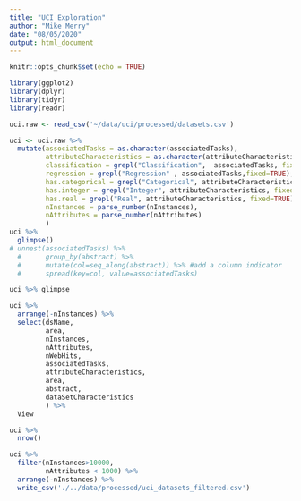 ```yaml
---
title: "UCI Exploration"
author: "Mike Merry"
date: "08/05/2020"
output: html_document
---
```


```r
knitr::opts_chunk$set(echo = TRUE)

library(ggplot2)
library(dplyr)
library(tidyr)
library(readr)
```

```r
uci.raw <- read_csv('~/data/uci/processed/datasets.csv')

uci <- uci.raw %>%
  mutate(associatedTasks = as.character(associatedTasks),
         attributeCharacteristics = as.character(attributeCharacteristics),
         classification = grepl("Classification",  associatedTasks, fixed=TRUE),
         regression = grepl("Regression" , associatedTasks,fixed=TRUE),
         has.categorical = grepl("Categorical", attributeCharacteristics, fixed=TRUE),
         has.integer = grepl("Integer", attributeCharacteristics, fixed=TRUE),
         has.real = grepl("Real", attributeCharacteristics, fixed=TRUE),
         nInstances = parse_number(nInstances),
         nAttributes = parse_number(nAttributes)
         )
uci %>%
  glimpse()
# unnest(associatedTasks) %>% 
  #      group_by(abstract) %>% 
  #      mutate(col=seq_along(abstract)) %>% #add a column indicator
  #      spread(key=col, value=associatedTasks)


```

```r
uci %>% glimpse
```

```r
uci %>%
  arrange(-nInstances) %>%
  select(dsName,
         area,
         nInstances,
         nAttributes,
         nWebHits,
         associatedTasks,
         attributeCharacteristics,
         area,
         abstract,
         dataSetCharacteristics
         ) %>%
  View
```

```r
uci %>%
  nrow()
```



```r
uci %>%
  filter(nInstances>10000,
         nAttributes < 1000) %>%
  arrange(-nInstances) %>%   
  write_csv('./../data/processed/uci_datasets_filtered.csv')
```

